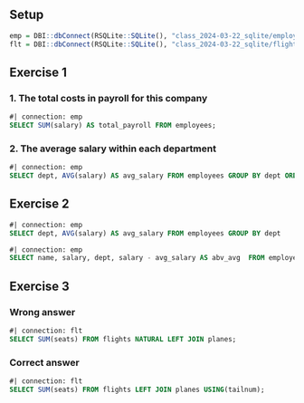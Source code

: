
## Setup

```r
emp = DBI::dbConnect(RSQLite::SQLite(), "class_2024-03-22_sqlite/employees.sqlite")
flt = DBI::dbConnect(RSQLite::SQLite(), "class_2024-03-22_sqlite/flights.sqlite")
```

## Exercise 1

### 1. The total costs in payroll for this company

```sql
#| connection: emp
SELECT SUM(salary) AS total_payroll FROM employees;
```

### 2. The average salary within each department

```sql
#| connection: emp
SELECT dept, AVG(salary) AS avg_salary FROM employees GROUP BY dept ORDER BY avg_salary;
```


## Exercise 2

```sql
#| connection: emp
SELECT dept, AVG(salary) AS avg_salary FROM employees GROUP BY dept
```

```sql
#| connection: emp
SELECT name, salary, dept, salary - avg_salary AS abv_avg  FROM employees LEFT JOIN (SELECT dept, AVG(salary) AS avg_salary FROM employees GROUP BY dept) USING (dept) ORDER BY dept, abv_avg;
```


## Exercise 3

### Wrong answer

```sql
#| connection: flt
SELECT SUM(seats) FROM flights NATURAL LEFT JOIN planes;
```

### Correct answer

```sql
#| connection: flt
SELECT SUM(seats) FROM flights LEFT JOIN planes USING(tailnum);
```
